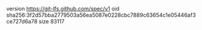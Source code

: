 version https://git-lfs.github.com/spec/v1
oid sha256:3f2d57bba2779503a56ea5087e0228cbc7889c63654c1e05446af3ce727d6a78
size 83117
